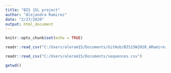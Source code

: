 ```yaml
---
title: "BIS 15L project"
author: "Alejandra Ramirez"
date: "2/27/2020"
output: html_document
---
```


```r
knitr::opts_chunk$set(echo = TRUE)
```



```r
readr::read_csv("C:/Users/aleram15/Documents/GitHub/BIS15W2020_ARamirez/Kaggledata.csv")
```







```r
readr::read_csv("C:/Users/aleram15/Documents/sequences.csv")
```



```r
getwd()
```














